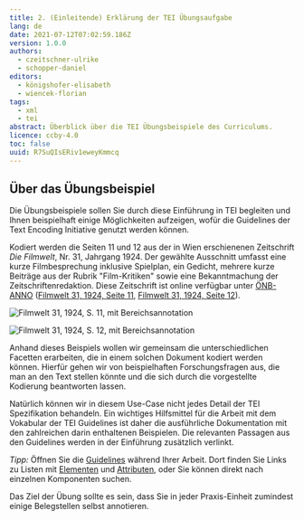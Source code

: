 ```yaml
---
title: 2. (Einleitende) Erklärung der TEI Übungsaufgabe
lang: de
date: 2021-07-12T07:02:59.186Z
version: 1.0.0
authors:
  - czeitschner-ulrike
  - schopper-daniel
editors:
  - königshofer-elisabeth
  - wiencek-florian
tags:
  - xml
  - tei
abstract: Überblick über die TEI Übungsbeispiele des Curriculums.
licence: ccby-4.0
toc: false
uuid: R7SuQIsERiv1eweyKmmcq
---
```

## Über das Übungsbeispiel

Die Übungsbeispiele sollen Sie durch diese Einführung in TEI begleiten und Ihnen beispielhaft einige Möglichkeiten aufzeigen, wofür die Guidelines der Text Encoding Initiative genutzt werden können.

Kodiert werden die Seiten 11 und 12 aus der in Wien erschienenen Zeitschrift _Die Filmwelt_, Nr. 31, Jahrgang 1924. Der gewählte Ausschnitt umfasst eine kurze Filmbesprechung inklusive Spielplan, ein Gedicht, mehrere kurze Beiträge aus der Rubrik "Film-Kritiken" sowie eine Bekanntmachung der Zeitschriftenredaktion. Diese Zeitschrift ist online verfügbar unter [ÖNB-ANNO](http://anno.onb.ac.at/) ([Filmwelt 31, 1924, Seite 11](http://anno.onb.ac.at/cgi-content/annoshow-plus?call=fwt|1924|0131|00000011||jpg||45|), [Filmwelt 31, 1924, Seite 12](http://anno.onb.ac.at/cgi-content/annoshow-plus?call=fwt|1924|0131|00000012||jpg||45|)).

![Filmwelt 31, 1924, S. 11, mit Bereichsannotation](images/filmwelt_1923_31_11_annotiert.jpg)

![Filmwelt 31, 1924, S. 12, mit Bereichsannotation](images/filmwelt_1923_31_12_annotiert.jpg)

Anhand dieses Beispiels wollen wir gemeinsam die unterschiedlichen Facetten erarbeiten, die in einem solchen Dokument kodiert werden können. Hierfür gehen wir von beispielhaften Forschungsfragen aus, die man an den Text stellen könnte und die sich durch die vorgestellte Kodierung beantworten lassen.

Natürlich können wir in diesem Use-Case nicht jedes Detail der TEI Spezifikation behandeln. Ein wichtiges Hilfsmittel für die Arbeit mit dem Vokabular der TEI Guidelines ist daher die ausführliche Dokumentation mit den zahlreichen darin enthaltenen Beispielen. Die relevanten Passagen aus den Guidelines werden in der Einführung zusätzlich verlinkt.

*Tipp:* Öffnen Sie die [Guidelines](https://tei-c.org/guidelines/P5/) während Ihrer Arbeit. Dort finden Sie Links zu Listen mit [Elementen](https://www.tei-c.org/release/doc/tei-p5-doc/en/html/REF-ELEMENTS.html) und [Attributen](https://www.tei-c.org/release/doc/tei-p5-doc/en/html/REF-ATTS.html), oder Sie können direkt nach einzelnen Komponenten suchen.

Das Ziel der Übung sollte es sein, dass Sie in jeder Praxis-Einheit zumindest einige Belegstellen selbst annotieren.
